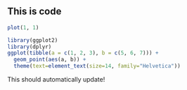## This is code

```r
plot(1, 1)
```
```r
library(ggplot2)
library(dplyr)
ggplot(tibble(a = c(1, 2, 3), b = c(5, 6, 7))) +
  geom_point(aes(a, b)) +
  theme(text=element_text(size=14, family="Helvetica"))
```

This should automatically update!
